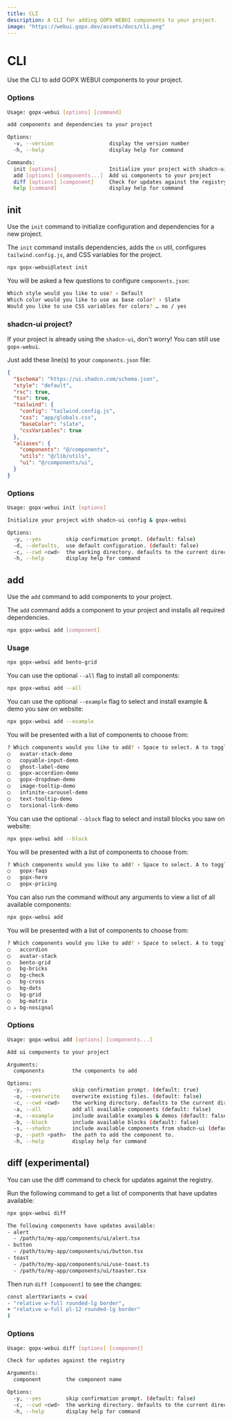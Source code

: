 ```yaml
---
title: CLI
description: A CLI for adding GOPX WEBUI components to your project.
image: "https://webui.gopx.dev/assets/docs/cli.png"
---
```


# CLI

Use the CLI to add GOPX WEBUI components to your project.

### Options

```bash
Usage: gopx-webui [options] [command]

add components and dependencies to your project

Options:
  -v, --version                  display the version number
  -h, --help                     display help for command

Commands:
  init [options]                 Initialize your project with shadcn-ui config & gopx-webui
  add [options] [components...]  Add ui components to your project
  diff [options] [component]     Check for updates against the registry
  help [command]                 display help for command
```

## init

Use the `init` command to initialize configuration and dependencies for a new project.   

The `init` command installs dependencies, adds the `cn` util, configures `tailwind.config.js`, and CSS variables for the project.

```bash
npx gopx-webui@latest init
```

You will be asked a few questions to configure `components.json`:

```bash showLineNumbers
Which style would you like to use? › Default
Which color would you like to use as base color? › Slate
Would you like to use CSS variables for colors? … no / yes
```

### shadcn-ui project?

If your project is already using the `shadcn-ui`, don't worry! You can still use `gopx-webui`.

Just add these line(s) to your `components.json` file:

```json filename="components.json" showLineNumbers {15}
{
  "$schema": "https://ui.shadcn.com/schema.json",
  "style": "default",
  "rsc": true,
  "tsx": true,
  "tailwind": {
    "config": "tailwind.config.js",
    "css": "app/globals.css",
    "baseColor": "slate",
    "cssVariables": true
  },
  "aliases": {
    "components": "@/components",
    "utils": "@/lib/utils",
    "ui": "@/components/ui",
  }
}
```

### Options

```bash
Usage: gopx-webui init [options]

Initialize your project with shadcn-ui config & gopx-webui

Options:
  -y, --yes        skip confirmation prompt. (default: false)
  -d, --defaults,  use default configuration. (default: false)
  -c, --cwd <cwd>  the working directory. defaults to the current directory.
  -h, --help       display help for command
```

## add

Use the `add` command to add components to your project.

The `add` command adds a component to your project and installs all required dependencies.

```bash
npx gopx-webui add [component]
```

### Usage

```bash
npx gopx-webui add bento-grid
```

You can use the optional `--all` flag to install all components:

```bash
npx gopx-webui add --all
```

You can use the optional `--example` flag to select and install example & demo you saw on website:

```bash
npx gopx-webui add --example
```

You will be presented with a list of components to choose from:

```bash
? Which components would you like to add? › Space to select. A to toggle all. Enter to submit. 
◯   avatar-stack-demo
◯   copyable-input-demo
◯   ghost-label-demo
◯   gopx-accordion-demo
◯   gopx-dropdown-demo
◯   image-tooltip-demo
◯   infinite-carousel-demo
◯   text-tooltip-demo
◯   torsional-link-demo
```

You can use the optional `--block` flag to select and install blocks you saw on website:

```bash
npx gopx-webui add --block
```

You will be presented with a list of components to choose from:

```bash
? Which components would you like to add? › Space to select. A to toggle all. Enter to submit. 
◯   gopx-faqs
◯   gopx-hero
◯   gopx-pricing
```

You can also run the command without any arguments to view a list of all available components:

```bash
npx gopx-webui add
```

You will be presented with a list of components to choose from:

```bash
? Which components would you like to add? › Space to select. A to toggle all. Enter to submit. 
◯   accordion
◯   avatar-stack
◯   bento-grid
◯   bg-bricks
◯   bg-check
◯   bg-cross
◯   bg-dots
◯   bg-grid
◯   bg-matrix
◯ ↓ bg-nosignal
```

### Options

```bash
Usage: gopx-webui add [options] [components...]                                                                                   

Add ui components to your project                                                                                                 

Arguments:
  components         the components to add

Options:
  -y, --yes          skip confirmation prompt. (default: true)
  -o, --overwrite    overwrite existing files. (default: false)
  -c, --cwd <cwd>    the working directory. defaults to the current directory.
  -a, --all          add all available components (default: false)
  -e, --example      include available examples & demos (default: false)
  -b, --block        include available blocks (default: false)
  -s, --shadcn       include available components from shadcn-ui (default: false)
  -p, --path <path>  the path to add the component to.
  -h, --help         display help for command
```

## diff (experimental)

You can use the diff command to check for updates against the registry.

Run the following command to get a list of components that have updates available:

```bash
npx gopx-webui diff
```
```bash
The following components have updates available:
- alert
  - /path/to/my-app/components/ui/alert.tsx
- button
  - /path/to/my-app/components/ui/button.tsx
- toast
  - /path/to/my-app/components/ui/use-toast.ts
  - /path/to/my-app/components/ui/toaster.tsx
```

Then run `diff [component]` to see the changes:
```bash
const alertVariants = cva(
- "relative w-full rounded-lg border",
+ "relative w-full pl-12 rounded-lg border"
)
```

### Options 

```bash
Usage: gopx-webui diff [options] [component]

Check for updates against the registry

Arguments:
  component        the component name

Options:
  -y, --yes        skip confirmation prompt. (default: false)
  -c, --cwd <cwd>  the working directory. defaults to the current directory.
  -h, --help       display help for command
```

